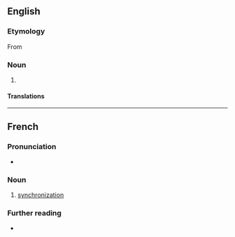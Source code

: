 {{also|Synchronisation}}
==English==

===Etymology===
From {{suffix|synchronise|ation|lang=en}}

===Noun===
{{en-noun|~}}

# {{standard spelling of|synchronization|lang=en|from=non-Oxford British spelling}}

====Translations====
{{trans-see|synchronisation|synchronization}}

----

==French==

===Pronunciation===
* {{IPA|/sɛ̃.kʁɔ.ni.za.sjɔ̃/|lang=fr}}

===Noun===
{{fr-noun|f}}

# [[synchronization]]

===Further reading===
* {{R:TLFi}}
